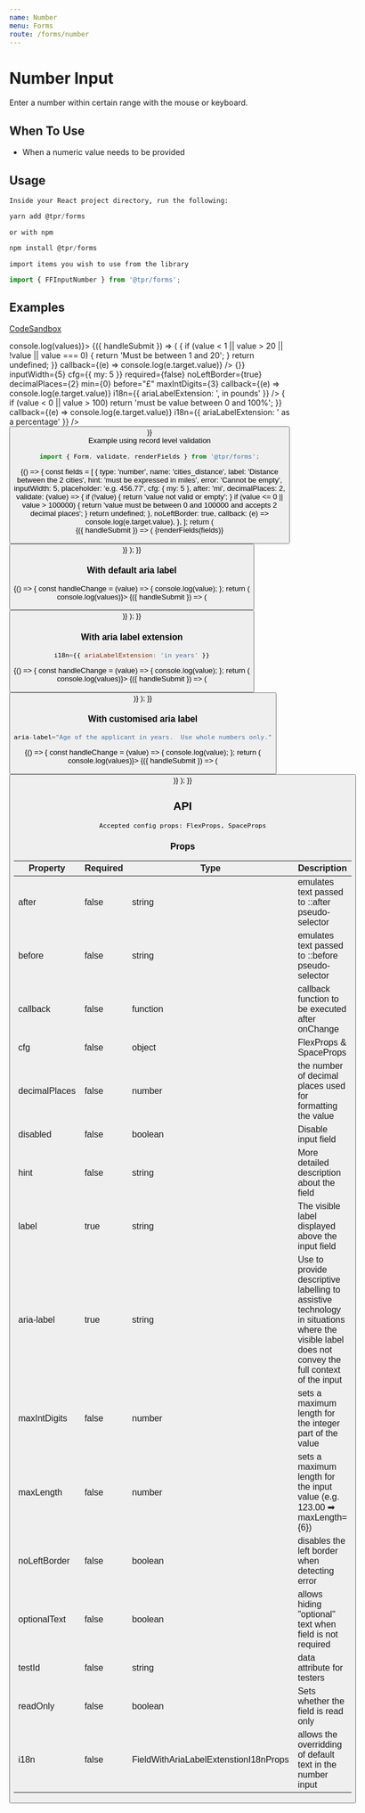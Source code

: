 ```yaml
---
name: Number
menu: Forms
route: /forms/number
---
```



# Number Input

Enter a number within certain range with the mouse or keyboard.

## When To Use

- When a numeric value needs to be provided

## Usage

`Inside your React project directory, run the following:`

```js
yarn add @tpr/forms
```

`or with npm`

```js
npm install @tpr/forms
```

`import items you wish to use from the library`

```js
import { FFInputNumber } from '@tpr/forms';
```

## Examples

[CodeSandbox](https://codesandbox.io)

<Playground>
	<Form onSubmit={(values) => console.log(values)}>
		{({ handleSubmit }) => (
			<form onSubmit={handleSubmit}>
				<FFInputNumber
					name="number_of_participants"
					label="Number of participants"
					hint="people attending this event, maximum of 20"
					inputWidth={5}
					cfg={{ my: 5 }}
					required={true}
					maxLength={2}
					validate={(value) => {
						if (value < 1 || value > 20 || !value || value === 0) {
							return 'Must be between 1 and 20';
						}
						return undefined;
					}}
					callback={(e) => console.log(e.target.value)}
				/>
				<FFInputNumber
					name="amount"
					label="Total expenses"
					hint="amount in GBP"
					validate={(value) => {}}
					inputWidth={5}
					cfg={{ my: 5 }}
					required={false}
					noLeftBorder={true}
					decimalPlaces={2}
					min={0}
					before="£"
					maxIntDigits={3}
					callback={(e) => console.log(e.target.value)}
					i18n={{ ariaLabelExtension: ', in pounds' }}
				/>
				<FFInputNumber
					name="percentage"
					label="Amount deducted from expenses"
					hint="amount in %"
					inputWidth={5}
					cfg={{ my: 5 }}
					required={false}
					noLeftBorder={true}
					optionalText={false}
					decimalPlaces={2}
					min={0}
					max={100}
					after="%"
					validate={(value) => {
						if (value < 0 || value > 100)
							return 'must be value between 0 and 100%';
					}}
					callback={(e) => console.log(e.target.value)}
					i18n={{ ariaLabelExtension: ' as a percentage' }}
				/>
				<button type="submit" style={{ display: 'none' }} children="Submit" />
			</form>
		)}
	</Form>
</Playground>

<br />
Example using record level validation

```js
import { Form, validate, renderFields } from '@tpr/forms';
```

<Playground>
	{() => {
		const fields = [
			{
				type: 'number',
				name: 'cities_distance',
				label: 'Distance between the 2 cities',
				hint: 'must be expressed in miles',
				error: 'Cannot be empty',
				inputWidth: 5,
				placeholder: 'e.g. 456.77',
				cfg: { my: 5 },
				after: 'mi',
				decimalPlaces: 2,
				validate: (value) => {
					if (!value) {
						return 'value not valid or empty';
					}
					if (value <= 0 || value > 100000) {
						return 'value must be between 0 and 100000 and accepts 2 decimal places';
					}
					return undefined;
				},
				noLeftBorder: true,
				callback: (e) => console.log(e.target.value),
			},
		];
		return (
			<Form onSubmit={console.log} validate={validate(fields)}>
				{({ handleSubmit }) => (
					<form onSubmit={handleSubmit}>
						{renderFields(fields)}
						<button
							type="submit"
							style={{ display: 'none' }}
							children="Submit"
						/>
					</form>
				)}
			</Form>
		);
	}}
</Playground>

### With default aria label

<Playground>
	{() => {
		const handleChange = (value) => {
			console.log(value);
		};
		return (
			<Form onSubmit={(values) => console.log(values)}>
				{({ handleSubmit }) => (
					<form onSubmit={handleSubmit}>
						<FFInputNumber
							name="ageOfApplicant"
							label="Age of the applicant"
							after="years"
							inputWidth={1}
							required={false}
							noLeftBorder={true}
							optionalText={false}
							callback={handleChange}
						/>
						<button
							type="submit"
							style={{ display: 'none' }}
							children="Submit"
						/>
					</form>
				)}
			</Form>
		);
	}}
</Playground>

### With aria label extension
```js
i18n={{ ariaLabelExtension: 'in years' }}
```

<Playground>
	{() => {
		const handleChange = (value) => {
			console.log(value);
		};
		return (
			<Form onSubmit={(values) => console.log(values)}>
				{({ handleSubmit }) => (
					<form onSubmit={handleSubmit}>
						<FFInputNumber
							name="ageOfApplicant"
							label="Age of the applicant"
							after="years"
							inputWidth={1}
							required={false}
							noLeftBorder={true}
							optionalText={false}
							callback={handleChange}
							i18n={{ ariaLabelExtension: 'in years' }}
						/>
						<button
							type="submit"
							style={{ display: 'none' }}
							children="Submit"
						/>
					</form>
				)}
			</Form>
		);
	}}
</Playground>

### With customised aria label
```js
aria-label="Age of the applicant in years.  Use whole numbers only."
```

<Playground>
	{() => {
		const handleChange = (value) => {
			console.log(value);
		};
		return (
			<Form onSubmit={(values) => console.log(values)}>
				{({ handleSubmit }) => (
					<form onSubmit={handleSubmit}>
						<FFInputNumber
							name="ageOfApplicant"
							label="Age of the applicant"
							aria-label="Age of the applicant in years.  Use whole numbers only."
							after="years"
							inputWidth={1}
							required={false}
							noLeftBorder={true}
							optionalText={false}
							callback={handleChange}
						/>
						<button
							type="submit"
							style={{ display: 'none' }}
							children="Submit"
						/>
					</form>
				)}
			</Form>
		);
	}}
</Playground>

## API

```
Accepted config props: FlexProps, SpaceProps
```

### Props

| Property      | Required | Type     | Description                                                                                                                                                                   |
| ------------- | -------- | -------- | ----------------------------------------------------------------------------------------------------------------------------------------------------------------------------- |
| after         | false    | string                                | emulates text passed to ::after pseudo-selector                                                                                                  |
| before        | false    | string                                | emulates text passed to ::before pseudo-selector                                                                                                 |
| callback      | false    | function                              | callback function to be executed after onChange                                                                                                  |
| cfg           | false    | object                                | FlexProps & SpaceProps                                                                                                                           |
| decimalPlaces | false    | number                                | the number of decimal places used for formatting the value                                                                                       |
| disabled      | false    | boolean                               | Disable input field                                                                                                                              |
| hint          | false    | string                                | More detailed description about the field                                                                                                        |
| label         | true     | string                                | The visible label displayed above the input field                                                                                                |
| aria-label    | true     | string                                | Use to provide descriptive labelling to assistive technology in situations where the visible label does not convey the full context of the input |
| maxIntDigits  | false    | number                                | sets a maximum length for the integer part of the value                                                                                          |
| maxLength     | false    | number                                | sets a maximum length for the input value (e.g. 123.00 &#x27A1; maxLength={6})                                                                   |
| noLeftBorder  | false    | boolean                               | disables the left border when detecting error                                                                                                    |
| optionalText  | false    | boolean                               | allows hiding "optional" text when field is not required                                                                                         |
| testId        | false    | string                                | data attribute for testers                                                                                                                       |
| readOnly      | false    | boolean                               | Sets whether the field is read only                                                                                                              |
| i18n          | false    | FieldWithAriaLabelExtenstionI18nProps | allows the overridding of default text in the number input                                                                                       |

